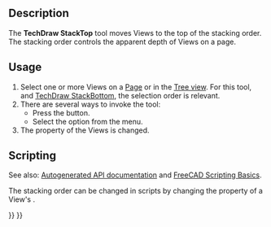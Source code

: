 <languages/>

{{Docnav
|[[TechDraw_SpreadsheetView|SpreadsheetView]]
|[[TechDraw_StackBottom|StackBottom]]
|[[TechDraw_Workbench|TechDraw]]
|IconL=TechDraw_SpreadsheetView.svg
|IconR=TechDraw_StackBottom.svg
|IconC=Workbench_TechDraw.svg
}}

{{GuiCommand
|Name=TechDraw StackTop
|MenuLocation=TechDraw → Stacking → Move view to top of stack
|Workbenches=[[TechDraw_Workbench|TechDraw]]
|Shortcut=
|Version=0.21
|SeeAlso=[[TechDraw_StackBottom|TechDraw StackBottom]], [[TechDraw_StackUp|TechDraw StackUp]], [[TechDraw_StackDown|TechDraw StackDown]].
}}

== Description ==

The '''TechDraw StackTop''' tool moves Views to the top of the stacking order. The stacking order controls the apparent depth of Views on a page.

== Usage ==

# Select one or more Views on a [[TechDraw PageDefault|Page]] or in the [[Tree_view|Tree view]]. For this tool, and [[TechDraw_StackBottom|TechDraw StackBottom]], the selection order is relevant.
# There are several ways to invoke the tool:
#* Press the {{Button|[[Image:TechDraw_StackTop.svg|16px]] [[TechDraw_StackTop|Move view to top of stack]]}} button.
#* Select the {{MenuCommand|TechDraw → Stacking → [[Image:TechDraw_StackTop.svg|16px]] Move view to top of stack}} option from the menu.
# The {{PropertyView|Stack Order}} property of the Views is changed.

== Scripting ==

See also: [https://freecad.github.io/SourceDoc/ Autogenerated API documentation] and [[FreeCAD_Scripting_Basics|FreeCAD Scripting Basics]].

The stacking order can be changed in scripts by changing the {{Incode|StackOrder}} property of a View's {{Incode|ViewObject}}.


{{Docnav
|[[TechDraw_SpreadsheetView|SpreadsheetView]]
|[[TechDraw_StackBottom|StackBottom]]
|[[TechDraw_Workbench|TechDraw]]
|IconL=TechDraw_SpreadsheetView.svg
|IconR=TechDraw_StackBottom.svg
|IconC=Workbench_TechDraw.svg
}}

{{TechDraw_Tools_navi{{#translation:}}}}
{{Userdocnavi{{#translation:}}}}